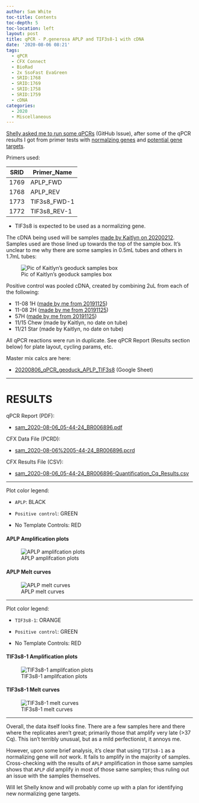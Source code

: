 ```yaml
---
author: Sam White
toc-title: Contents
toc-depth: 5
toc-location: left
layout: post
title: qPCR - P.generosa APLP and TIF3s8-1 with cDNA
date: '2020-08-06 08:21'
tags:
  - qPCR
  - CFX Connect
  - BioRad
  - 2x SsoFast EvaGreen
  - SRID:1768
  - SRID:1769
  - SRID:1758
  - SRID:1759
  - cDNA
categories:
  - 2020
  - Miscellaneous
---
```

[Shelly asked me to run some qPCRs](https://github.com/RobertsLab/resources/issues/982) (GitHub Issue), after some of the qPCR results I got from primer tests with [normalzing genes](https://robertslab.github.io/sams-notebook/posts/2020/2020-07-29-qPCR-Testing-P.generosa-Reproduction-related-Primers/) and [potential gene targets](https://robertslab.github.io/sams-notebook/2020/07/23/qPCR-Testing-P.generosa-Reproduction-related-Primers/).


Primers used:

| SRID | Primer_Name |
|------|-------------|
| 1769 | APLP_FWD    |
| 1768 | APLP_REV    |
| 1773 | TIF3s8_FWD-1 |
| 1772 | TIF3s8_REV-1 |

- TIF3s8 is expected to be used as a normalizing gene.


The cDNA being used will be samples [made by Kaitlyn on 20200212](https://genefish.wordpress.com/2020/02/12/kaitlyns-notebook-testing-new-primers-on-geoduck-hemolymph-rna/). Samples used are those lined up towards the top of the sample box. It's unclear to me why there are some samples in 0.5mL tubes and others in 1.7mL tubes:

![Pic of Kaitlyn's geoduck samples box](https://github.com/RobertsLab/sams-notebook/blob/master/images/20200806_kaitlyn_geoduck_cDNA_box.jpg?raw=true)


Positive control was pooled cDNA, created by combining 2uL from each of the following:

- 11-08 1H ([made by me from 20191125](https://robertslab.github.io/sams-notebook/posts/2019/2019-11-26-Reverse-Transcription---P.generosa-DNased-Hemolypmh-and-Hemocyte-RNA-from-20191125/))
- 11-08 2H ([made by me from 20191125](https://robertslab.github.io/sams-notebook/posts/2019/2019-11-26-Reverse-Transcription---P.generosa-DNased-Hemolypmh-and-Hemocyte-RNA-from-20191125/))
- 57H ([made by me from 20191125](https://robertslab.github.io/sams-notebook/posts/2019/2019-11-26-Reverse-Transcription---P.generosa-DNased-Hemolypmh-and-Hemocyte-RNA-from-20191125/))
- 11/15 Chew (made by Kaitlyn, no date on tube)
- 11/21 Star (made by Kaitlyn, no date on tube)


All qPCR reactions were run in duplicate. See qPCR Report (Results section below) for plate layout, cycling params, etc.


Master mix calcs are here:

- [20200806_qPCR_geoduck_APLP_TIF3s8](https://docs.google.com/spreadsheets/d/1lDXLltnToDF-NVxRfDtGuwAye4gN8D0N6LftgLlwUBQ/edit?usp=sharing) (Google Sheet)

---

# RESULTS

qPCR Report (PDF):

- [sam_2020-08-06_05-44-24_BR006896.pdf](https://owl.fish.washington.edu/Athaliana/qPCR_data/qPCR_reports/sam_2020-08-06_05-44-24_BR006896.pdf)

CFX Data File (PCRD):

- [sam_2020-08-06%2005-44-24_BR006896.pcrd](https://owl.fish.washington.edu/Athaliana/qPCR_data/sam_2020-08-06%2005-44-24_BR006896.pcrd)


CFX Results File (CSV):

- [sam_2020-08-06_05-44-24_BR006896-Quantification_Cq_Results.csv](https://owl.fish.washington.edu/Athaliana/qPCR_data/sam_2020-08-06_05-44-24_BR006896-Quantification_Cq_Results.csv)

---

Plot color legend:

- `APLP`: BLACK

- `Positive control`: GREEN

- No Template Controls: RED


#### APLP Amplification plots

![APLP amplifcation plots](https://owl.fish.washington.edu/Athaliana/qPCR_data/sam_2020-08-06_05-44-24_BR006896_APLP_amp_plots.png)

#### APLP Melt curves
![APLP melt curves](https://owl.fish.washington.edu/Athaliana/qPCR_data/sam_2020-08-06_05-44-24_BR006896_APLP_melt_plots.png)

---

Plot color legend:

- `TIF3s8-1`: ORANGE

- `Positive control`: GREEN

- No Template Controls: RED

#### TIF3s8-1 Amplification plots

![TIF3s8-1  amplifcation plots](https://owl.fish.washington.edu/Athaliana/qPCR_data/sam_2020-08-06_05-44-24_BR006896_TIF3s8-1_amp_plots.png)

#### TIF3s8-1  Melt curves
![TIF3s8-1 melt curves](https://owl.fish.washington.edu/Athaliana/qPCR_data/sam_2020-08-06_05-44-24_BR006896_TIF3s8-1_melt_plots.png)

---

Overall, the data itself looks fine. There are a few samples here and there where the replicates aren't great; primarily those that amplify very late (>37 Cq). This isn't terribly unusual, but as a mild perfectionist, it annoys me.

However, upon some brief analysis, it's clear that using `TIF3s8-1` as a normalizing gene will _not_ work. It fails to amplify in the majority of samples. Cross-checking with the results of `APLP` amplification in those same samples shows that `APLP` _did_ amplify in most of those same samples; thus ruling out an issue with the samples themselves.

Will let Shelly know and will probably come up with a plan for identifying new normalizing gene targets.
